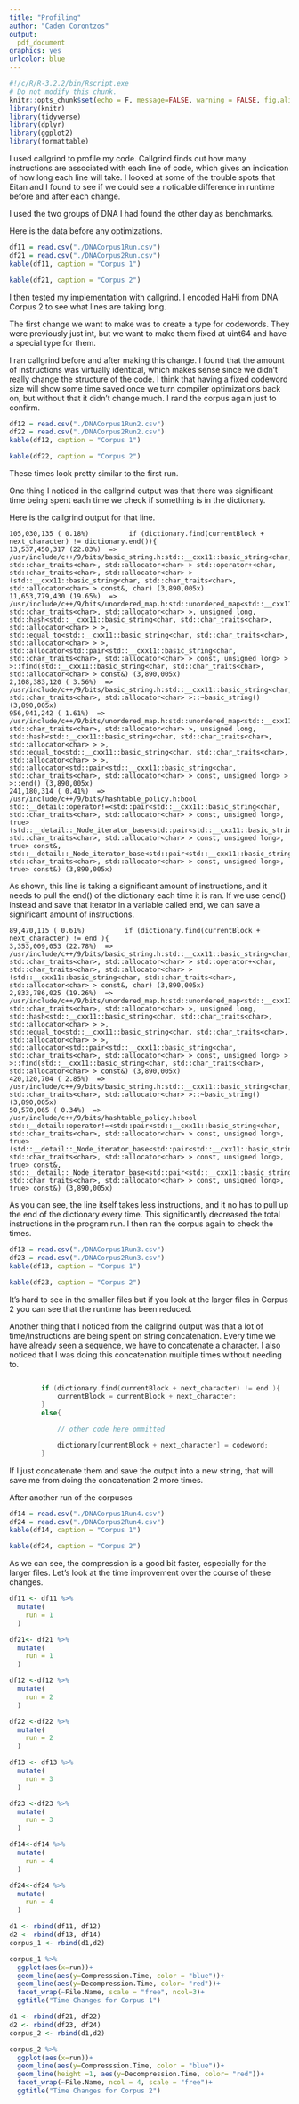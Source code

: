 ---
title: "Profiling"
author: "Caden Corontzos"
output:
  pdf_document
graphics: yes
urlcolor: blue
---

```{r setup, include=FALSE}
#!/c/R/R-3.2.2/bin/Rscript.exe
# Do not modify this chunk.
knitr::opts_chunk$set(echo = F, message=FALSE, warning = FALSE, fig.align = "center")
library(knitr)
library(tidyverse)
library(dplyr)
library(ggplot2)
library(formattable)
```


I used callgrind to profile my code. Callgrind finds out how many instructions are associated with each line of code, which gives an indication of how long each line will take. I looked at some of the trouble spots that Eitan and I found to see if we could see a noticable difference in runtime before and after each change.

I used the two groups of DNA I had found the other day as benchmarks. 

Here is the data before any optimizations. 

```{r, echo=F}
df11 = read.csv("./DNACorpus1Run.csv")
df21 = read.csv("./DNACorpus2Run.csv")
kable(df11, caption = "Corpus 1")
```

\pagebreak

```{r}
kable(df21, caption = "Corpus 2")
```

I then tested my implementation with callgrind. I encoded HaHi from DNA Corpus 2 to see what lines are taking long.

The first change we want to make was to create a type for codewords. They were previously just int, but we want to make them fixed at uint64 and have a special type for them.

I ran callgrind before and after making this change. I found that the amount of instructions was virtually identical, which makes sense since we didn't really change the structure of the code. I think that having a fixed codeword size will show some time saved once we turn compiler optimizations back on, but without that it didn't change much. I rand the corpus again just to confirm. 

```{r, echo=F}
df12 = read.csv("./DNACorpus1Run2.csv")
df22 = read.csv("./DNACorpus2Run2.csv")
kable(df12, caption = "Corpus 1")
```

\pagebreak

```{r}
kable(df22, caption = "Corpus 2")
```

These times look pretty similar to the first run.

One thing I noticed in the callgrind output was that there was significant time being spent each time we check if something is in the dictionary.

Here is the callgrind output for that line.

```
105,030,135 ( 0.18%)          if (dictionary.find(currentBlock + next_character) != dictionary.end()){
13,537,450,317 (22.83%)  => /usr/include/c++/9/bits/basic_string.h:std::__cxx11::basic_string<char, std::char_traits<char>, std::allocator<char> > std::operator+<char, std::char_traits<char>, std::allocator<char> >(std::__cxx11::basic_string<char, std::char_traits<char>, std::allocator<char> > const&, char) (3,890,005x)
11,653,779,430 (19.65%)  => /usr/include/c++/9/bits/unordered_map.h:std::unordered_map<std::__cxx11::basic_string<char, std::char_traits<char>, std::allocator<char> >, unsigned long, std::hash<std::__cxx11::basic_string<char, std::char_traits<char>, std::allocator<char> > >, std::equal_to<std::__cxx11::basic_string<char, std::char_traits<char>, std::allocator<char> > >, std::allocator<std::pair<std::__cxx11::basic_string<char, std::char_traits<char>, std::allocator<char> > const, unsigned long> > >::find(std::__cxx11::basic_string<char, std::char_traits<char>, std::allocator<char> > const&) (3,890,005x)
2,108,383,120 ( 3.56%)  => /usr/include/c++/9/bits/basic_string.h:std::__cxx11::basic_string<char, std::char_traits<char>, std::allocator<char> >::~basic_string() (3,890,005x)
956,941,242 ( 1.61%)  => /usr/include/c++/9/bits/unordered_map.h:std::unordered_map<std::__cxx11::basic_string<char, std::char_traits<char>, std::allocator<char> >, unsigned long, std::hash<std::__cxx11::basic_string<char, std::char_traits<char>, std::allocator<char> > >, std::equal_to<std::__cxx11::basic_string<char, std::char_traits<char>, std::allocator<char> > >, std::allocator<std::pair<std::__cxx11::basic_string<char, std::char_traits<char>, std::allocator<char> > const, unsigned long> > >::end() (3,890,005x)
241,180,314 ( 0.41%)  => /usr/include/c++/9/bits/hashtable_policy.h:bool std::__detail::operator!=<std::pair<std::__cxx11::basic_string<char, std::char_traits<char>, std::allocator<char> > const, unsigned long>, true>(std::__detail::_Node_iterator_base<std::pair<std::__cxx11::basic_string<char, std::char_traits<char>, std::allocator<char> > const, unsigned long>, true> const&, std::__detail::_Node_iterator_base<std::pair<std::__cxx11::basic_string<char, std::char_traits<char>, std::allocator<char> > const, unsigned long>, true> const&) (3,890,005x)
```
As shown, this line is taking a significant amount of instructions, and it needs to pull the end() of the dictionary each time it is ran. If we use cend() instead and save that iterator in a variable called end, we can save a significant amount of instructions.

```
89,470,115 ( 0.61%)          if (dictionary.find(currentBlock + next_character) != end ){
3,353,009,053 (22.78%)  => /usr/include/c++/9/bits/basic_string.h:std::__cxx11::basic_string<char, std::char_traits<char>, std::allocator<char> > std::operator+<char, std::char_traits<char>, std::allocator<char> >(std::__cxx11::basic_string<char, std::char_traits<char>, std::allocator<char> > const&, char) (3,890,005x)
2,833,786,025 (19.26%)  => /usr/include/c++/9/bits/unordered_map.h:std::unordered_map<std::__cxx11::basic_string<char, std::char_traits<char>, std::allocator<char> >, unsigned long, std::hash<std::__cxx11::basic_string<char, std::char_traits<char>, std::allocator<char> > >, std::equal_to<std::__cxx11::basic_string<char, std::char_traits<char>, std::allocator<char> > >, std::allocator<std::pair<std::__cxx11::basic_string<char, std::char_traits<char>, std::allocator<char> > const, unsigned long> > >::find(std::__cxx11::basic_string<char, std::char_traits<char>, std::allocator<char> > const&) (3,890,005x)
420,120,704 ( 2.85%)  => /usr/include/c++/9/bits/basic_string.h:std::__cxx11::basic_string<char, std::char_traits<char>, std::allocator<char> >::~basic_string() (3,890,005x)
50,570,065 ( 0.34%)  => /usr/include/c++/9/bits/hashtable_policy.h:bool std::__detail::operator!=<std::pair<std::__cxx11::basic_string<char, std::char_traits<char>, std::allocator<char> > const, unsigned long>, true>(std::__detail::_Node_iterator_base<std::pair<std::__cxx11::basic_string<char, std::char_traits<char>, std::allocator<char> > const, unsigned long>, true> const&, std::__detail::_Node_iterator_base<std::pair<std::__cxx11::basic_string<char, std::char_traits<char>, std::allocator<char> > const, unsigned long>, true> const&) (3,890,005x)
```

As you can see, the line itself takes less instructions, and it no has to pull up the end of the dictionary every time. This significantly decreased the total instructions in the program run. I then ran the corpus again to check the times.
\pagebreak

```{r, echo=F}
df13 = read.csv("./DNACorpus1Run3.csv")
df23 = read.csv("./DNACorpus2Run3.csv")
kable(df13, caption = "Corpus 1")
```


```{r}
kable(df23, caption = "Corpus 2")
```

It's hard to see in the smaller files but if you look at the larger files in Corpus 2 you can see that the runtime has been reduced.

Another thing that I noticed from the callgrind output was that a lot of time/instructions are being spent on string concatenation. Every time we have already seen a sequence, we have to concatenate a character. I also noticed that I was doing this concatenation multiple times without needing to.

```c++

        if (dictionary.find(currentBlock + next_character) != end ){
            currentBlock = currentBlock + next_character;
        }
        else{

            // other code here ommitted

            dictionary[currentBlock + next_character] = codeword;
        }
```

If I just concatenate them and save the output into a new string, that will save me from doing the concatenation 2 more times.

After another run of the corpuses

```{r, echo=F}
df14 = read.csv("./DNACorpus1Run4.csv")
df24 = read.csv("./DNACorpus2Run4.csv")
kable(df14, caption = "Corpus 1")
```


```{r}
kable(df24, caption = "Corpus 2")
```

As we can see, the compression is a good bit faster, especially for the larger files. Let's look at the time improvement over the course of these changes.

```{r}
df11 <- df11 %>% 
  mutate(
    run = 1
  )
```

```{r}
df21<- df21 %>% 
  mutate(
    run = 1
  )
```

```{r}
df12 <-df12 %>% 
  mutate(
    run = 2
  )
```

```{r}
df22 <-df22 %>% 
  mutate(
    run = 2
  )
```

```{r}
df13 <- df13 %>% 
  mutate(
    run = 3
  )
```

```{r}
df23 <-df23 %>% 
  mutate(
    run = 3
  )
```

```{r}
df14<-df14 %>% 
  mutate(
    run = 4
  )
```

```{r}
df24<-df24 %>% 
  mutate(
    run = 4
  )
```


```{r}
d1 <- rbind(df11, df12)
d2 <- rbind(df13, df14)
corpus_1 <- rbind(d1,d2)

```

```{r}
corpus_1 %>% 
  ggplot(aes(x=run))+
  geom_line(aes(y=Compresssion.Time, color = "blue"))+
  geom_line(aes(y=Decompression.Time, color= "red"))+
  facet_wrap(~File.Name, scale = "free", ncol=3)+
  ggtitle("Time Changes for Corpus 1")
```

```{r}
d1 <- rbind(df21, df22)
d2 <- rbind(df23, df24)
corpus_2 <- rbind(d1,d2)

```

```{r}
corpus_2 %>% 
  ggplot(aes(x=run))+
  geom_line(aes(y=Compresssion.Time, color = "blue"))+
  geom_line(height =1, aes(y=Decompression.Time, color= "red"))+
  facet_wrap(~File.Name, ncol = 4, scale = "free")+
  ggtitle("Time Changes for Corpus 2")
```

